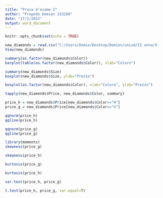 ---
title: "Prova d'esame 2"
author: "Propedo Demien 153260"
date: "17/1/2022"
output: word_document
---

```{r setup, include=FALSE}
knitr::opts_chunk$set(echo = TRUE)
```

```{r}
new_diamonds = read.csv("C:/Users/Demie/Desktop/Demien/uniud/II anno/Statistica/laboratorio/Diamonds.csv")
View(new_diamonds)

summary(as.factor(new_diamonds$Color))
barplot(table(as.factor(new_diamonds$Color)), xlab="Colore")
```

```{r}
summary(new_diamonds$Size)
boxplot(new_diamonds$Size, ylab="Prezzo")
```

```{r}
boxplot(as.factor(new_diamonds$Color), xlab="Colore", ylab="Prezzo")
```

```{r}
tapply(new_diamonds$Price, new_diamonds$Color, summary)
```

```{r}
price_h = new_diamonds$Price[new_diamonds$Color=="H"]
price_g = new_diamonds$Price[new_diamonds$Color=="G"]
```

```{r}
qqnorm(price_h)
qqline(price_h)
```

```{r}
qqnorm(price_g)
qqline(price_g)
```

```{r}
library(moments)
skewness(price_g)

skewness(price_h)

kurtosis(price_g)

kurtosis(price_h)

var.test(price_h, price_g)

t.test(price_h, price_g, var.equal=T)
```






